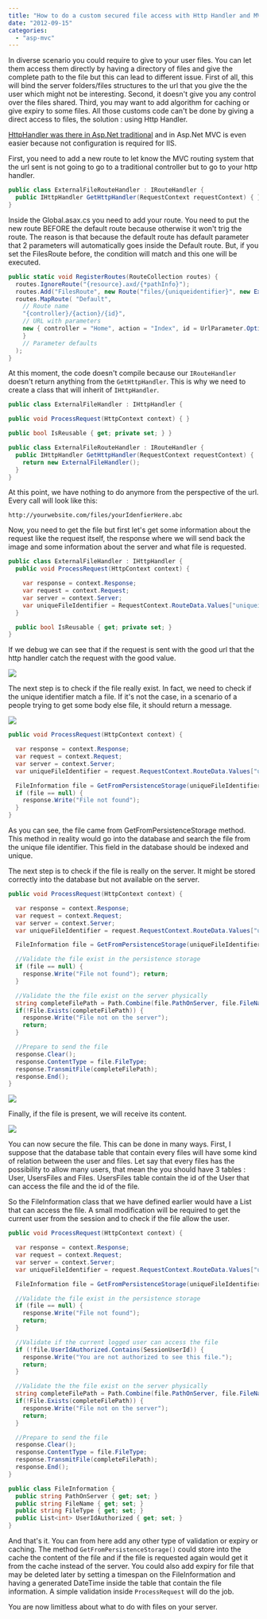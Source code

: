 ```yaml
---
title: "How to do a custom secured file access with Http Handler and MVC framework"
date: "2012-09-15"
categories: 
  - "asp-mvc"
---
```


In diverse scenario you could require to give to your user files. You can let them access them directly by having a directory of files and give the complete path to the file but this can lead to different issue. First of all, this will bind the server folders/files structures to the url that you give the the user which might not be interesting. Second, it doesn't give you any control over the files shared. Third, you may want to add algorithm for caching or give expiry to some files. All those customs code can't be done by giving a direct access to files, the solution : using Http Handler.

[HttpHandler was there in Asp.Net traditional](./how-to-access-session-information-from-httphandler-ashx-file") and in Asp.Net MVC is even easier because not configuration is required for IIS.

First, you need to add a new route to let know the MVC routing system that the url sent is not going to go to a traditional controller but to go to your http handler.


```csharp
public class ExternalFileRouteHandler : IRouteHandler { 
  public IHttpHandler GetHttpHandler(RequestContext requestContext) { } 
} 
``` 
Inside the Global.asax.cs you need to add your route. You need to put the new route BEFORE the default route because otherwise it won't trig the route. The reason is that because the default route has default parameter that 2 parameters will automatically goes inside the Default route. But, if you set the FilesRoute before, the condition will match and this one will be executed.

```csharp
public static void RegisterRoutes(RouteCollection routes) { 
  routes.IgnoreRoute("{resource}.axd/{*pathInfo}"); 
  routes.Add("FilesRoute", new Route("files/{uniqueidentifier}", new ExternalFileRouteHandler())); 
  routes.MapRoute( "Default", 
    // Route name 
    "{controller}/{action}/{id}", 
    // URL with parameters 
    new { controller = "Home", action = "Index", id = UrlParameter.Optional
    } 
    // Parameter defaults 
  );
} 
```

At this moment, the code doesn't compile because our `IRouteHandler` doesn't return anything from the `GetHttpHandler`. This is why we need to create a class that will inherit of `IHttpHandler`.


```csharp
public class ExternalFileHandler : IHttpHandler {

public void ProcessRequest(HttpContext context) { }

public bool IsReusable { get; private set; } }

public class ExternalFileRouteHandler : IRouteHandler { 
  public IHttpHandler GetHttpHandler(RequestContext requestContext) { 
    return new ExternalFileHandler(); 
  } 
} 
``` 

At this point, we have nothing to do anymore from the perspective of the url. Every call will look like this:

`http://yourwebsite.com/files/yourIdenfierHere.abc`


Now, you need to get the file but first let's get some information about the request like the request itself, the response where we will send back the image and some information about the server and what file is requested.


```csharp
public class ExternalFileHandler : IHttpHandler { 
  public void ProcessRequest(HttpContext context) {

    var response = context.Response; 
    var request = context.Request; 
    var server = context.Server; 
    var uniqueFileIdentifier = RequestContext.RouteData.Values["uniqueidentifier"].ToString(); 
  }

  public bool IsReusable { get; private set; } 
} 
```

If we debug we can see that if the request is sent with the good url that the http handler catch the request with the good value.

![](/images/blog/ExternalFileHandlerSimple-400x123.png)

The next step is to check if the file really exist. In fact, we need to check if the unique identifier match a file. If it's not the case, in a scenario of a people trying to get some body else file, it should return a message.

![](/images/blog/filenotfound.png)


```csharp
public void ProcessRequest(HttpContext context) {

  var response = context.Response; 
  var request = context.Request; 
  var server = context.Server; 
  var uniqueFileIdentifier = request.RequestContext.RouteData.Values["uniqueidentifier"].ToString();

  FileInformation file = GetFromPersistenceStorage(uniqueFileIdentifier); 
  if (file == null) { 
    response.Write("File not found"); 
  } 
} 
```

As you can see, the file came from GetFromPersistenceStorage method. This method in reality would go into the database and search the file from the unique file identifier. This field in the database should be indexed and unique.

The next step is to check if the file is really on the server. It might be stored correctly into the database but not available on the server.


```csharp
public void ProcessRequest(HttpContext context) {

  var response = context.Response; 
  var request = context.Request; 
  var server = context.Server; 
  var uniqueFileIdentifier = request.RequestContext.RouteData.Values["uniqueidentifier"].ToString();

  FileInformation file = GetFromPersistenceStorage(uniqueFileIdentifier);

  //Validate the file exist in the persistence storage 
  if (file == null) { 
    response.Write("File not found"); return; 
  }

  //Validate the the file exist on the server physically 
  string completeFilePath = Path.Combine(file.PathOnServer, file.FileName); 
  if(!File.Exists(completeFilePath)) { 
    response.Write("File not on the server"); 
    return; 
  }

  //Prepare to send the file 
  response.Clear(); 
  response.ContentType = file.FileType; 
  response.TransmitFile(completeFilePath); 
  response.End();
} 
```

![](/images/blog/filenotfoundserver.png)

Finally, if the file is present, we will receive its content.

![](/images/blog/messagefromfile.png)

You can now secure the file. This can be done in many ways. First, I suppose that the database table that contain every files will have some kind of relation between the user and files. Let say that every files has the possibility to allow many users, that mean the you should have 3 tables : User, UsersFiles and Files. UsersFiles table contain the id of the User that can access the file and the id of the file.

So the FileInformation class that we have defined earlier would have a List that can access the file. A small modification will be required to get the current user from the session and to check if the file allow the user. 

```csharp
public void ProcessRequest(HttpContext context) {

  var response = context.Response; 
  var request = context.Request; 
  var server = context.Server; 
  var uniqueFileIdentifier = request.RequestContext.RouteData.Values["uniqueidentifier"].ToString();

  FileInformation file = GetFromPersistenceStorage(uniqueFileIdentifier);

  //Validate the file exist in the persistence storage 
  if (file == null) { 
    response.Write("File not found"); 
    return; 
  }

  //Validate if the current logged user can access the file 
  if (!file.UserIdAuthorized.Contains(SessionUserId)) { 
    response.Write("You are not authorized to see this file."); 
    return; 
  }

  //Validate the the file exist on the server physically 
  string completeFilePath = Path.Combine(file.PathOnServer, file.FileName); 
  if(!File.Exists(completeFilePath)) { 
    response.Write("File not on the server"); 
    return; 
  }

  //Prepare to send the file 
  response.Clear(); 
  response.ContentType = file.FileType; 
  response.TransmitFile(completeFilePath); 
  response.End(); 
}

public class FileInformation { 
  public string PathOnServer { get; set; } 
  public string FileName { get; set; } 
  public string FileType { get; set; } 
  public List<int> UserIdAuthorized { get; set; } 
} 
```

And that's it. You can from here add any other type of validation or expiry or caching. The method `GetFromPersistenceStorage()` could store into the cache the content of the file and if the file is requested again would get it from the cache instead of the server. You could also add expiry for file that may be deleted later by setting a timespan on the FileInformation and having a generated DateTime inside the table that contain the file information. A simple validation inside `ProcessRequest` will do the job.

You are now limitless about what to do with files on your server.
